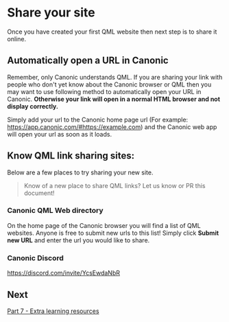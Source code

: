 # Share your site

Once you have created your first QML website then next step is to share it online.


## Automatically open a URL in Canonic

Remember, only Canonic understands QML. If you are sharing your link with people who don't yet know about the Canonic browser or QML then you may want to use following method to automatically open your URL in Canonic. **Otherwise your link will open in a normal HTML browser and not display correctly.**

Simply add your url to the Canonic home page url (For example: https://app.canonic.com/#https://example.com) and the Canonic web app will open your url as soon as it loads. 

## Know QML link sharing sites:

Below are a few places to try sharing your new site.

> Know of a new place to share QML links? Let us know or PR this document! 

### Canonic QML Web directory

On the home page of the Canonic browser you will find a list of QML websites. Anyone is free to submit new urls to this list! Simply click **Submit new URL** and enter the url you would like to share.

### Canonic Discord

https://discord.com/invite/YcsEwdaNbR


## Next

[Part 7 - Extra learning resources](/extra-learning-resources)